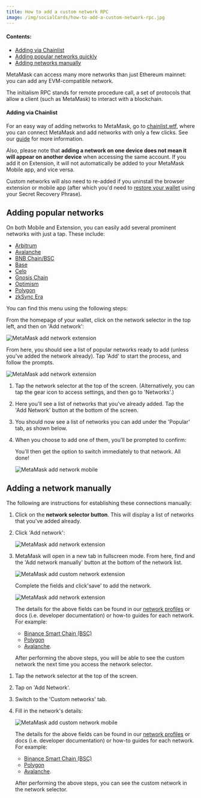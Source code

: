 ```yaml
---
title: How to add a custom network RPC
image: /img/socialCards/how-to-add-a-custom-network-rpc.jpg
---
```



<CustomLayout />


#### Contents:

- [Adding via Chainlist](#adding-via-chainlist)
- [Adding popular networks quickly](#adding-popular-networks)
- [Adding networks manually](#adding-a-network-manually)

MetaMask can access many more networks than just Ethereum mainnet: you can add any EVM-compatible network.

The initialism RPC stands for remote procedure call, a set of protocols that allow a client (such as MetaMask) to interact with a blockchain.

#### Adding via Chainlist

For an easy way of adding networks to MetaMask, go to [chainlist.wtf](https://chainlist.wtf/), where you can connect MetaMask and add networks with only a few clicks. See our [guide](/networks-and-sidechains/managing-networks/add-a-network-using-chainlist) for more information.

Also, please note that **adding a network on one device does not mean it will appear on another device** when accessing the same account. If you add it on Extension, it will not automatically be added to your MetaMask Mobile app, and vice versa.

Custom networks will also need to re-added if you uninstall the browser extension or mobile app (after which you'd need to [restore your wallet](/managing-my-wallet/resetting-deleting-and-restoring/how-to-restore-your-metamask-wallet-from-secret-recovery-phrase) using your Secret Recovery Phrase).

## Adding popular networks

On both Mobile and Extension, you can easily add several prominent networks with just a tap. These include:

- [Arbitrum](/network-profiles/network-profile-arbitrum)
- [Avalanche](/network-profiles/network-profile-avalanche-avax)
- [BNB Chain/BSC](/network-profiles/network-profile-bnb-smart-chain-bnb)
- [Base](https://base.org/)
- [Celo](https://celo.org/)
- [Gnosis Chain](https://docs.gnosischain.com/)
- [Optimism](/network-profiles/network-profile-optimism-op-mainnet)
- [Polygon](/network-profiles/network-profile-polygon-matic)
- [zkSync Era](https://zksync.io/)

You can find this menu using the following steps:

<Tabs>

<TabItem value="Extension" label="Extension">

From the homepage of your wallet, click on the network selector in the top left, and then on 'Add network':

<div class="center-container">
  <div class="img-small">
    <img
      src={
        require("../../../img/networks-and-sidechains/managing-networks/how-to-add-a-custom-network-rpc/MetaMask_add_network_1_extension.gif")
          .default
      }
      alt="MetaMask add network extension"
    />
  </div>
</div>

From here, you should see a list of popular networks ready to add (unless you've added the network already). Tap 'Add' to start the process, and follow the prompts.

<div class="center-container">
  <div class="img-large">
    <img
      src={
        require("../../../img/networks-and-sidechains/managing-networks/how-to-add-a-custom-network-rpc/MetaMask_add_network_2_extension.png")
          .default
      }
      alt="MetaMask add network extension"
    />
  </div>
</div>

</TabItem>

<TabItem value="Mobile" label="Mobile">

1. Tap the network selector at the top of the screen. (Alternatively, you can tap the gear icon to access settings, and then go to 'Networks'.)

2. Here you'll see a list of networks that you've already added. Tap the 'Add Network' button at the bottom of the screen.

3. You should now see a list of networks you can add under the 'Popular' tab, as shown below.

4. When you choose to add one of them, you'll be prompted to confirm:

   You'll then get the option to switch immediately to that network. All done!

   <div class="center-container">
     <div class="img-small">
       <img
         src={
           require("../../../img/networks-and-sidechains/managing-networks/how-to-add-a-custom-network-rpc/MetaMask_add_network_mobile.gif")
             .default
         }
         alt="MetaMask add network mobile"
       />
     </div>
   </div>

</TabItem>

</Tabs>

## Adding a network manually

The following are instructions for establishing these connections manually:

<Tabs>

<TabItem value="Extension" label="Extension">

1. Click on the **network selector button**. This will display a list of networks that you've added already.

2. Click 'Add network':

   <div class="center-container">
     <div class="img-small">
       <img
         src={
           require("../../../img/networks-and-sidechains/managing-networks/how-to-add-a-custom-network-rpc/MetaMask_add_network_1_extension.gif")
             .default
         }
         alt="MetaMask add network extension"
       />
     </div>
   </div>

3. MetaMask will open in a new tab in fullscreen mode. From here, find and the 'Add network manually' button at the bottom of the network list.

   <div class="center-container">
     <div class="img-large">
       <img
         src={
           require("../../../img/networks-and-sidechains/managing-networks/how-to-add-a-custom-network-rpc/MetaMask_add_custom_network_extension.png")
             .default
         }
         alt="MetaMask add custom network extension"
       />
     </div>
   </div>

   Complete the fields and click'save' to add the network.

   <div class="center-container">
     <div class="img-medium">
       <img
         src={
           require("../../../img/networks-and-sidechains/managing-networks/how-to-add-a-custom-network-rpc/MetaMask_add_custom_network_extension_form.png")
             .default
         }
         alt="MetaMask add network extension"
       />
     </div>
   </div>

   The details for the above fields can be found in our [network profiles](/network-profiles/network-profiles-hub) or docs (i.e. developer documentation) or how-to guides for each network. For example:

   - [Binance Smart Chain (BSC)](https://academy.binance.com/en/articles/connecting-metamask-to-binance-smart-chain)
   - [Polygon](https://wiki.polygon.technology/docs/develop/metamask/config-polygon-on-metamask/)
   - [Avalanche](https://support.avax.network/en/articles/4626956-how-do-i-set-up-metamask-on-avalanche).

   After performing the above steps, you will be able to see the custom network the next time you access the network selector.

</TabItem>

<TabItem value="Mobile" label="Mobile">

1. Tap the network selector at the top of the screen.

2. Tap on 'Add Network'.

3. Switch to the 'Custom networks' tab.

4. Fill in the network's details:

   <div class="center-container">
     <div class="img-small">
       <img
         src={
           require("../../../img/networks-and-sidechains/managing-networks/how-to-add-a-custom-network-rpc/MetaMask_add_custom_network_mobile.gif")
             .default
         }
         alt="MetaMask add custom network mobile"
       />
     </div>
   </div>

   The details for the above fields can be found in our [network profiles](/network-profiles/network-profiles-hub) or docs (i.e. developer documentation) or how-to guides for each network. For example:

   - [Binance Smart Chain (BSC)](https://academy.binance.com/en/articles/connecting-metamask-to-binance-smart-chain)
   - [Polygon](https://docs.polygon.technology/docs/develop/network-details/network/)
   - [Avalanche](https://support.avax.network/en/articles/4626956-how-do-i-set-up-metamask-on-avalanche).

   After performing the above steps, you can see the custom network in the network selector.

</TabItem>

</Tabs>
